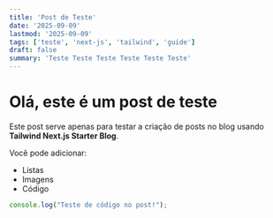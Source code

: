 ```yaml
---
title: 'Post de Teste'
date: '2025-09-09'
lastmod: '2025-09-09'
tags: ['teste', 'next-js', 'tailwind', 'guide']
draft: false
summary: 'Teste Teste Teste Teste Teste Teste'
---
```


# Olá, este é um post de teste

Este post serve apenas para testar a criação de posts no blog usando **Tailwind Next.js Starter Blog**.

Você pode adicionar:

- Listas
- Imagens
- Código

```javascript
console.log("Teste de código no post!");